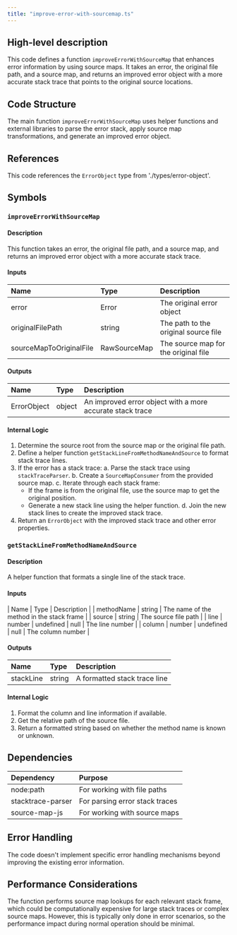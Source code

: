 ```yaml
---
title: "improve-error-with-sourcemap.ts"
---
```


## High-level description
This code defines a function `improveErrorWithSourceMap` that enhances error information by using source maps. It takes an error, the original file path, and a source map, and returns an improved error object with a more accurate stack trace that points to the original source locations.

## Code Structure
The main function `improveErrorWithSourceMap` uses helper functions and external libraries to parse the error stack, apply source map transformations, and generate an improved error object.

## References
This code references the `ErrorObject` type from './types/error-object'.

## Symbols

### `improveErrorWithSourceMap`
#### Description
This function takes an error, the original file path, and a source map, and returns an improved error object with a more accurate stack trace.

#### Inputs
| Name | Type | Description |
|:-----|:-----|:------------|
| error | Error | The original error object |
| originalFilePath | string | The path to the original source file |
| sourceMapToOriginalFile | RawSourceMap | The source map for the original file |

#### Outputs
| Name | Type | Description |
|:-----|:-----|:------------|
| ErrorObject | object | An improved error object with a more accurate stack trace |

#### Internal Logic
1. Determine the source root from the source map or the original file path.
2. Define a helper function `getStackLineFromMethodNameAndSource` to format stack trace lines.
3. If the error has a stack trace:
   a. Parse the stack trace using `stackTraceParser`.
   b. Create a `SourceMapConsumer` from the provided source map.
   c. Iterate through each stack frame:
      - If the frame is from the original file, use the source map to get the original position.
      - Generate a new stack line using the helper function.
   d. Join the new stack lines to create the improved stack trace.
4. Return an `ErrorObject` with the improved stack trace and other error properties.

### `getStackLineFromMethodNameAndSource`
#### Description
A helper function that formats a single line of the stack trace.

#### Inputs
| Name | Type | Description |
| methodName | string | The name of the method in the stack frame |
| source | string | The source file path |
| line | number \| undefined \| null | The line number |
| column | number \| undefined \| null | The column number |

#### Outputs
| Name | Type | Description |
|:-----|:-----|:------------|
| stackLine | string | A formatted stack trace line |

#### Internal Logic
1. Format the column and line information if available.
2. Get the relative path of the source file.
3. Return a formatted string based on whether the method name is known or unknown.

## Dependencies
| Dependency | Purpose |
|:-----------|:--------|
| node:path | For working with file paths |
| stacktrace-parser | For parsing error stack traces |
| source-map-js | For working with source maps |

## Error Handling
The code doesn't implement specific error handling mechanisms beyond improving the existing error information.

## Performance Considerations
The function performs source map lookups for each relevant stack frame, which could be computationally expensive for large stack traces or complex source maps. However, this is typically only done in error scenarios, so the performance impact during normal operation should be minimal.